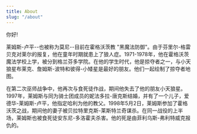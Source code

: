 ```yaml
---
title: About
slug: "/about"
---
```


你好!

莱姆斯-卢平--也被称为莫尼--目前在霍格沃茨教 "黑魔法防御"。由于芬里尔-格雷贝克对莱尔的报复，他在童年时期就患上了狼人症。1971-1978年，他在霍格沃茨魔法学校上学，被分到格兰芬多学院。在他的学生时代，他是掠夺者之一，与小天狼星布莱克、詹姆斯-波特和彼得-小矮星是最好的朋友。他们一起绘制了掠夺者地图。

在第二次巫师战争中，他再次与食死徒作战，期间他失去了他的朋友小天狼星。1997年，莱姆斯与同为骑士团成员的妮法多拉-唐克斯结婚，并有了一个儿子，爱德华-莱姆斯-卢平，他指定哈利为他的教父。1998年5月2日，莱姆斯参加了霍格沃茨之战，期间他的妻子被贝拉特里克斯-莱斯特兰奇谋杀。在同一战役的上半场，莱姆斯也被食死徒安东尼-多洛霍夫杀害。他的死是由菲利乌斯-弗利特威克报仇的。
